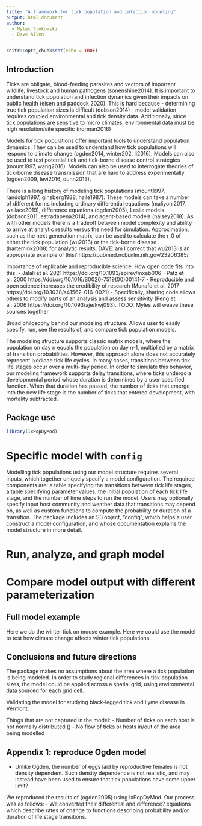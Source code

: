 ```yaml
---
title: "A framework for tick population and infection modeling"
output: html_document
author: 
  - Myles Stokowski
  - Dave Allen
---
```


```r
knitr::opts_chunk$set(echo = TRUE)
```

## Introduction

Ticks are obligate, blood-feeding parasites and vectors of important wildlife, livestock and human pathogens (sonenshine2014). It is important to understand tick population and infection dynamics given their impacts on public health (eisen and paddock 2020). This is hard because 
- determining true tick population sizes is difficult (dobson2014)
- model validation requires coupled environmental and tick density data. Additionally, since tick populations are sensitive to micro climates, environmental data must be high resolution/site specific (norman2016)

Models for tick populations offer important tools to understand population dynamics. They can be used to understand how tick populations will respond to climate change (ogden2014, winter202, li2016). Models can also be used to test potential tick and tick-borne disease control strategies (mount1997, wang2016). Models can also be used to interrogate theories of tick-borne disease transmission that are hard to address experimentally (ogden2009, levi2016, dunn2013).

There is a long history of modeling tick populations (mount1997, randolph1997, ginsberg1988, haile1987). These models can take a number of different forms including ordinary differential equations (maliyoni2017, wallace2019), difference equations (ogden2005), Leslie models (dobson2011, estradapena2014), and agent-based models (halsey2018). As with other models there is a tradeoff between model complexity and ability to arrive at analytic results versus the need for simulation. Approximation, such as the next generation matrix, can be used to calculate the r_0 of either the tick population (wu2013) or the tick-borne disease (hartemink2008) for analytic results.
DAVE: am I correct that wu2013 is an appropriate example of this? https://pubmed.ncbi.nlm.nih.gov/23206385/

Importance of replicable and reproducible science. How open code fits into this.
- Jalali et al. 2021 https://doi.org/10.1093/epirev/mxab006
- Patz et al. 2000 https://doi.org/10.1016/S0020-7519(00)00141-7
- Reproducible and open science increases the credibility of research (Munafo et al. 2017 https://doi.org/10.1038/s41562-016-0021)
- Specifically, sharing code allows others to modify parts of an analysis and assess sensitivity (Peng et al. 2006 https://doi.org/10.1093/aje/kwj093). 
TODO: Myles will weave these sources together

Broad philosophy behind our modeling structure. Allows user to easily specify, run, see the results of, and compare tick population models. 

The modeling structure supports classic matrix models, where the population on day n equals the population on day n-1, multiplied by a matrix of transition probabilities. However, this approach alone does not accurately represent Ixodidae tick life cycles. In many cases, transitions between tick life stages occur over a multi-day period. In order to simulate this behavior, our modeling framework supports delay transitions, where ticks undergo a developmental period whose duration is determined by a user specified function. When that duration has passed, the number of ticks that emerge into the new life stage is the number of ticks that entered development, with mortality subtracted.

## Package use

```r
library(IxPopDyMod)
```

# Specific model with `config`

Modelling tick populations using our model structure requires several inputs, which together uniquely specify a model configuration. The required components are: a table specifying the transitions between tick life stages, a table specifying parameter values, the initial population of each tick life stage, and the number of time steps to run the model. Users may optionally specify input host community and weather data that transitions may depend on, as well as custom functions to compute the probability or duration of a transition. The package includes an S3 object, "config", which helps a user construct a model configuration, and whose documentation explains the model structure in more detail.

# Run, analyze, and graph model

# Compare model output with different parameterization

## Full model example

Here we do the winter tick on moose example. Here we could use the model to test how climate change affects winter tick populations.

## Conclusions and future directions

The package makes no assumptions about the area where a tick population is being modeled. In order to study regional differences in tick population sizes, the model could be applied across a spatial grid, using environmental data sourced for each grid cell. 

Validating the model for studying black-legged tick and Lyme disease in Vermont.

Things that are not captured in the model:
- Number of ticks on each host is not normally distributed ()
- No flow of ticks or hosts in/out of the area being modelled

## Appendix 1: reproduce Ogden model
- Unlike Ogden, the number of eggs laid by reproductive females is not density dependent. Such density dependence is not realistic, and may instead have been used to ensure that tick populations have some upper limit?

We reproduced the results of (ogden2005) using IxPopDyMod. Our process was as follows:
- We converted their differential and difference? equations which describe rates of change to functions describing probability and/or duration of life stage transitions. 





